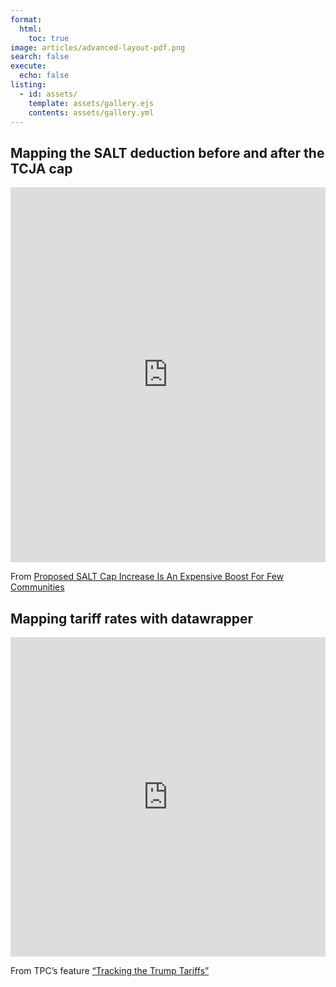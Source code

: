 ```yaml
---
format:
  html:
    toc: true
image: articles/advanced-layout-pdf.png
search: false
execute:
  echo: false
listing:
  - id: assets/
    template: assets/gallery.ejs
    contents: assets/gallery.yml
---
```


## Mapping the SALT deduction before and after the TCJA cap

```{=html}
<iframe title="Share of Tax Filers Claiming the SALT Deduction " aria-label="Map" id="datawrapper-chart-EH9JR" src="https://datawrapper.dwcdn.net/EH9JR/9/" scrolling="no" frameborder="0" style="border: none;" width="100%" height="600" data-external="1"></iframe>
```
From [Proposed SALT Cap Increase Is An Expensive Boost For Few Communities](https://taxpolicycenter.org/taxvox/proposed-salt-cap-increase-expensive-boost-few-communities)

<!-- ::: {.panel-tabset} -->

## Mapping tariff rates with datawrapper

```{=html}
<iframe title="Cumulative Tariff Rates by Country" aria-label="Map" id="datawrapper-chart-QAqoN" src="https://datawrapper.dwcdn.net/QAqoN/13/" scrolling="no" frameborder="0" style="border: none;" width="100%" height="511" data-external="1"></iframe>
```
From TPC's feature ["Tracking the Trump Tariffs"](https://taxpolicycenter.org/features/tracking-trump-tariffs)

<!-- ## Two ways of measuring the distribution of tax benefits by quintiles of income -->

<!-- ![ljkjlh](assets/business_taxes_0.png) From TPC's feature ["Reassessing the Tax Cuts and Jobs Act"](https://taxpolicycenter.org/feature/reassessing-tax-cuts-and-jobs-act) -->

<!-- ## Waffle chart breaking down changes in tax credit eligibility -->

<!-- ![ljkjlh](assets/childless_eitc.png) From ["How the American Rescue Plan's Temporary EITC Expansion Impacted Workers Without Children"](https://taxpolicycenter.org/publications/how-american-rescue-plans-temporary-eitc-expansion-impacted-workers-without-children) -->

<!-- ## Share of residents in the Bay Area claiming the SALT deduction -->

```{=html}
<!-- ![Source: IRS Statistics of Income](assets/salt_county.png) 
<!-- ::: -->
```
